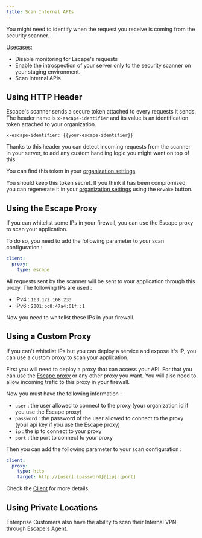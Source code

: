 ```yaml
---
title: Scan Internal APIs
---
```


You might need to identify when the request you receive is coming from the security scanner.

Usecases:

- Disable monitoring for Escape's requests
- Enable the introspection of your server only to the security scanner on your staging environment.
- Scan Internal APIs

## Using HTTP Header

Escape's scanner sends a secure token attached to every requests it sends. The header name is `x-escape-identifier` and its value is an identification token attached to your organization.

```http
x-escape-identifier: {{your-escape-identifier}}
```

Thanks to this header you can detect incoming requests from the scanner in your server, to add any custom handling logic you might want on top of this.

You can find this token in your [organization settings](https://app.escape.tech/organization/network/).

You should keep this token secret. If you think it has been compromised, you can regenerate it in your [organization settings](https://app.escape.tech/organization/network/) using the `Revoke` button.

## Using the Escape Proxy

If you can whitelist some IPs in your firewall, you can use the Escape proxy to scan your application.

To do so, you need to add the following parameter to your scan configuration :

```yaml
client:
  proxy:
    type: escape
```

All requests sent by the scanner will be sent to your application through this proxy. The following IPs are used :

- IPv4 : `163.172.168.233`
- IPv6 : `2001:bc8:47a4:61f::1`

Now you need to whitelist these IPs in your firewall.

## Using a Custom Proxy

If you can't whitelist IPs but you can deploy a service and expose it's IP, you can use a custom proxy to scan your application.

First you will need to deploy a proxy that can access your API.
For that you can use the [Escape proxy](https://github.com/Escape-Technologies/proxy) or any other proxy you want.
You will also need to allow incoming trafic to this proxy in your firewall.

Now you must have the following information :

- `user` : the user allowed to connect to the proxy (your organization id if you use the Escape proxy)
- `password` : the password of the user allowed to connect to the proxy (your api key if you use the Escape proxy)
- `ip` : the ip to connect to your proxy
- `port` : the port to connect to your proxy

Then you can add the following parameter to your scan configuration :

```yaml
client:
  proxy:
    type: http
    target: http://[user]:[password]@[ip]:[port]
```

Check the [Client](https://docs.escape.tech/advanced-usage/parameters-reference#client) for more details.

## Using Private Locations

Enterprise Customers also have the ability to scan their Internal VPN through [Escape's Agent](/platform/enterprise/private-location).
